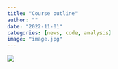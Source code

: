 ```yaml
---
title: "Course outline"
author: ""
date: "2022-11-01"
categories: [news, code, analysis]
image: "image.jpg"
---
```


![](co.png)